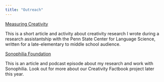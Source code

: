 ```yaml
---
title: "Outreach"
---
```


[Measuring Creativity](https://sites.psu.edu/linguisticexperiments/measuring-creativity/)

This is a short article and activity about creativity research I wrote during a research assistantship with the Penn State Center for Language Science, written for a late-elementary to middle school audience.

[Sonophilia Foundation](https://www.sonophilia.com/hannah-merseal/)

This is an article and podcast episode about my research and work with Sonophilia. Look out for more about our Creativity Factbook project later this year.

